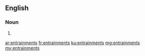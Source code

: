 ==English==

===Noun===
{{head|en|noun plural form}}

# {{plural of|entrainment|lang=en}}

[[ar:entrainments]]
[[fr:entrainments]]
[[ku:entrainments]]
[[mg:entrainments]]
[[my:entrainments]]